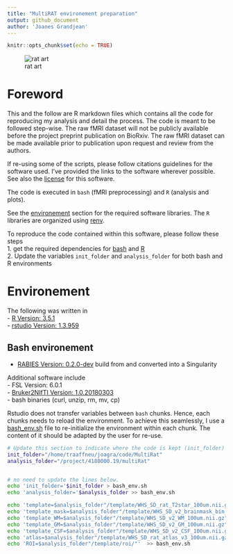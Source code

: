 ```yaml
---
title: "MultiRAT environement preparation"
output: github_document
author: 'Joanes Grandjean'
---
```


```r
knitr::opts_chunk$set(echo = TRUE)
```
![rat art](../assets/img/rat_art.png)

# Foreword
This and the follow are R markdown files which contains all the code for reproducing my analysis and detail the process.
The code is meant to be followed step-wise. The raw fMRI dataset will not be publicly available before the project preprint publication on BioRxiv. The raw fMRI dataset can be made available prior to publication upon request and review from the authors. 

If re-using some of the scripts, please follow citations guidelines for the software used. I've provided the links to the software wherever possible. See also the [license](../LICENSE.md) for this software.  

The code is executed in `bash` (fMRI preprocessing) and `R` (analysis and plots).

See the [environement](#Environement) section for the required software libraries. The `R` libraries are organized using [renv](https://rstudio.github.io/renv/).

To reproduce the code contained within this software, please follow these steps  
1. get the required dependencies for [bash](#Bash_environement) and [R](#R_environement)  
2. Update the variables `init_folder` and `analysis_folder` for both bash and R environments   

# Environement
The following was written in  
- [R Version: 3.5.1](https://cran.r-project.org/)  
- [rstudio Version: 1.3.959](https://rstudio.com/)  

## Bash environement
- [RABIES Version: 0.2.0-dev](https://github.com/CoBrALab/RABIES) build from  and converted into a Singularity  

Additional software include  
- FSL Version: 6.0.1  
- [Bruker2NIfTI Version: 1.0.20180303](https://github.com/neurolabusc/Bru2Nii)  
- bash binaries (curl, unzip, rm, mv, cp)  

Rstudio does not transfer variables between `bash` chunks. Hence, each chunks needs to reload the environment. To achieve this seamlessly, I use a [bash_env.sh](../bash_env.sh) file to re-initialize the environment within each chunk. The content of it should be adapted by the user for re-use. 

```bash

# Update this section to indicate where the code is kept (init_folder) and where the analysis is performed/stored (analysis_folder). 
init_folder="/home/traaffneu/joagra/code/MultiRat"
analysis_folder="/project/4180000.19/multiRat"


# no need to update the lines below. 
echo 'init_folder='$init_folder > bash_env.sh
echo 'analysis_folder='$analysis_folder >> bash_env.sh

echo 'template=$analysis_folder"/template/WHS_SD_rat_T2star_100um.nii.gz"'  >> bash_env.sh
echo 'template_mask=$analysis_folder"/template/WHS_SD_v2_brainmask_bin_100um.nii.gz"' >> bash_env.sh
echo 'template_WM=$analysis_folder"/template/WHS_SD_v2_WM_100um.nii.gz"' >> bash_env.sh
echo 'template_GM=$analysis_folder"/template/WHS_SD_v2_GM_100um.nii.gz"' >> bash_env.sh
echo 'template_CSF=$analysis_folder"/template/WHS_SD_v2_CSF_100um.nii.gz"' >> bash_env.sh
echo 'atlas=$analysis_folder"/template/WHS_SD_rat_atlas_v3_100um.nii.gz"'  >> bash_env.sh
echo 'ROI=$analysis_folder"/template/roi/"'  >> bash_env.sh

```

